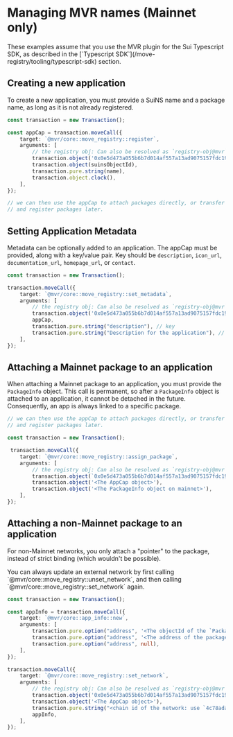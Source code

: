 
<Beta/>

# Managing MVR names (Mainnet only)

<Callout type="warning">
    These examples assume that you use the MVR plugin for the Sui Typescript SDK, as described in the  [`Typescript SDK`](/move-registry/tooling/typescript-sdk) section.
</Callout>

## Creating a new application

To create a new application, you must provide a SuiNS name and a package name, as long as it is not
already registered.

```typescript
const transaction = new Transaction();

const appCap = transaction.moveCall({
    target: `@mvr/core::move_registry::register`,
    arguments: [
        // the registry obj: Can also be resolved as `registry-obj@mvr` from mainnet SuiNS.
        transaction.object('0x0e5d473a055b6b7d014af557a13ad9075157fdc19b6d51562a18511afd397727'),
        transaction.object(suinsObjectId),
        transaction.pure.string(name),
        transaction.object.clock(),
    ],
});

// we can then use the appCap to attach packages directly, or transfer (e.g. to a safe address)
// and register packages later.
```

## Setting Application Metadata

Metadata can be optionally added to an application. The appCap must be provided, along with a key/value pair.
Key should be `description`, `icon_url`, `documentation_url`, `homepage_url`, or `contact`.

```typescript
const transaction = new Transaction();

transaction.moveCall({
    target: `@mvr/core::move_registry::set_metadata`,
    arguments: [
        // the registry obj: Can also be resolved as `registry-obj@mvr` from mainnet SuiNS.
        transaction.object('0x0e5d473a055b6b7d014af557a13ad9075157fdc19b6d51562a18511afd397727'), // Move registry
        appCap,
        transaction.pure.string("description"), // key
        transaction.pure.string("Description for the application"), // value
    ],
});
```

## Attaching a Mainnet package to an application

When attaching a Mainnet package to an application, you must provide the `PackageInfo` object.
This call is permanent, so after a `PackageInfo` object is attached to an application, it cannot be
detached in the future. Consequently, an app is always linked to a specific package.

```typescript
// we can then use the appCap to attach packages directly, or transfer (e.g. to a safe address)
// and register packages later.

const transaction = new Transaction();

 transaction.moveCall({
    target: `@mvr/core::move_registry::assign_package`,
    arguments: [
        // the registry obj: Can also be resolved as `registry-obj@mvr` from mainnet SuiNS.
        transaction.object(`0x0e5d473a055b6b7d014af557a13ad9075157fdc19b6d51562a18511afd397727`),
        transaction.object('<The AppCap object>'),
        transaction.object('<The PackageInfo object on mainnet>'),
    ],
});
```

## Attaching a non-Mainnet package to an application

For non-Mainnet networks, you only attach a "pointer" to the package, instead of strict binding (which wouldn't be possible).

<Callout>
You can always update an external network by first calling `@mvr/core::move_registry::unset_network`, and then calling `@mvr/core::move_registry::set_network` again.
</Callout>

```typescript
const transaction = new Transaction();

const appInfo = transaction.moveCall({
    target: `@mvr/core::app_info::new`,
    arguments: [
        transaction.pure.option("address", '<The objectId of the `PackageInfo` object on the external network>'),
        transaction.pure.option("address", '<The address of the package on the external network>'),
        transaction.pure.option("address", null),
    ],
});

transaction.moveCall({
    target: `@mvr/core::move_registry::set_network`,
    arguments: [
        // the registry obj: Can also be resolved as `registry-obj@mvr` from mainnet SuiNS.
        transaction.object('0x0e5d473a055b6b7d014af557a13ad9075157fdc19b6d51562a18511afd397727'),
        transaction.object('<The AppCap object>'),
        transaction.pure.string("<chain id of the network: use `4c78adac` for testnet>"),
        appInfo,
    ],
});
```
